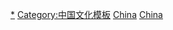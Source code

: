 [[Category:中国体育|*]]
[[Category:中国文化模板|Category:中国文化模板]]
[[Category:各国体育模板|China]]
[[Category:亚洲体育模板|China]]